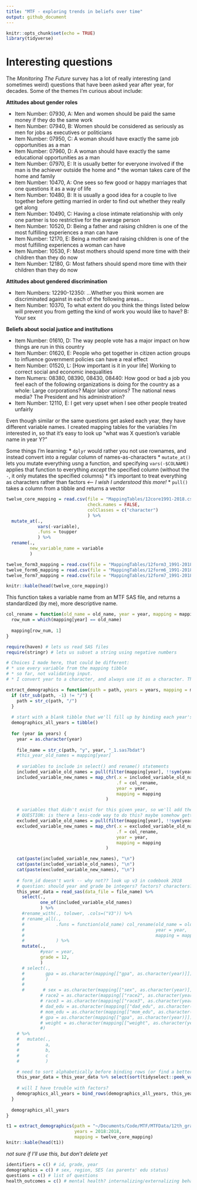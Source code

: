 ```yaml
---
title: "MTF - exploring trends in beliefs over time"
output: github_document
---
```


```r
knitr::opts_chunk$set(echo = TRUE)
library(tidyverse)
```

# Interesting questions

The *Monitoring The Future* survey has a lot of really interesting (and sometimes weird) questions that have been asked year after year, for decades. Some of the themes I'm curious about include:

**Attitudes about gender roles**

* Item Number: 07930, A: Men and women should be paid the same money if they do the same work 
* Item Number: 07940, B: Women should be considered as seriously as men for jobs as executives or politicians 
* Item Number: 07950, C: A woman should have exactly the same job opportunities as a man 
* Item Number: 07960, D: A woman should have exactly the same educational opportunities as a man 
* Item Number: 07970, E: It is usually better for everyone involved if the man is the achiever outside the home and * the woman takes care of the home and family 
* Item Number: 10470, A: One sees so few good or happy marriages that one questions it as a way of life 
* Item Number: 10480, B: It is usually a good idea for a couple to live together before getting married in order to find out whether they really get along 
* Item Number: 10490, C: Having a close intimate relationship with only one partner is too restrictive for the average person 
* Item Number: 10520, D: Being a father and raising children is one of the most fulfilling experiences a man can have 
* Item Number: 12170, E: Being a mother and raising children is one of the most fulfilling experiences a woman can have 
* Item Number: 10530, F: Most mothers should spend more time with their children than they do now 
* Item Number: 12180, G: Most fathers should spend more time with their children than they do now 

**Attitudes about gendered discrimination**

* Item Numbers: 12290-12350: ...Whether you think women are discriminated against in each of the following areas...
* Item Number: 10370, To what extent do you think the things listed below will prevent you from getting the kind of work you would like to have? B: Your sex

**Beliefs about social justice and institutions**

* Item Number: 01610, D: The way people vote has a major impact on how things are run in this country 
* Item Number: 01620, E: People who get together in citizen action groups to influence government policies can have a real effect 
* Item Number: 01520, L: [How important is it in your life] Working to correct social and economic inequalities
* Item Numers: 08380, 08390, 08430, 08440: How good or bad a job you feel each of the following organizations is doing for the country as a whole: Large corporations? Major labor unions? The national news media? The President and his administration? 
* Item Number: 12110, E: I get very upset when I see other people treated unfairly 

Even though similar or the same questions get asked each year, they have different variable names. I created mapping tables for the variables I'm interested in, so that it's easy to look up "what was X question's variable name in year Y?"

Some things I'm learning:
* `dplyr` would rather you not use rownames, and instead convert into a regular column of names-as-characters
* `mutate_at()` lets you mutate everything usng a function, and specifying `vars(-$COLNAME)` applies that function to everything *except* the specified column (without the `-`, it only mutates the specified columns)
* it's important to treat everything as characters rather than factors *<-- I wish I understood this more!*
* `pull()` takes a column from a tibble and returns a vector
```r
twelve_core_mapping = read.csv(file = "MappingTables/12core1991-2018.csv",
                               check.names = FALSE,
                               colClasses = c("character")
                               ) %>% 
  mutate_at(.,
            vars(-variable),
            .funs = toupper
            ) %>% 
  rename(.,
         new_variable_name = variable
         )

twelve_form3_mapping = read.csv(file = "MappingTables/12form3_1991-2018.csv", check.names = FALSE)
twelve_form6_mapping = read.csv(file = "MappingTables/12form6_1991-2018.csv", check.names = FALSE)
twelve_form7_mapping = read.csv(file = "MappingTables/12form7_1991-2018.csv", check.names = FALSE)

knitr::kable(head(twelve_core_mapping))
```

This function takes a variable name from an MTF SAS file, and returns a standardized (by me), more descriptive name.
```r
col_rename = function(old_name = old_name, year = year, mapping = mapping) {
  row_num = which(mapping[year] == old_name)
  
  mapping[row_num, 1]
}
```


```r
require(haven) # lets us read SAS files
require(stringr) # lets us subset a string using negative numbers

# Choices I made here, that could be different:
# * use every variable from the mapping tibble
# * so far, not validating input.
# * I convert year to a character, and always use it as a character. This is helpful since it's a column name, but maybe not intuitve when reading the code (you expect year to be a number)

extract_demographics = function(path = path, years = years, mapping = mapping) {
  if (str_sub(path, -1) != "/") {
    path = str_c(path, "/")
  }
  
  # start with a blank tibble that we'll fill up by binding each year's resulting tibble
  demographics_all_years = tibble()
  
  for (year in years) {
    year = as.character(year)
    
    file_name = str_c(path, "y", year, "_1.sas7bdat")
    #this_year_old_names = mapping[year]
      
    # variables to include in select() and rename() statements
    included_variable_old_names = pull(filter(mapping[year], !!sym(year) != "."))
    included_variable_new_names = map_chr(.x = included_variable_old_names,
                                          .f = col_rename,
                                          year = year,
                                          mapping = mapping
                                      )

    # variables that didn't exist for this given year, so we'll add them in as all NA using mutate()
    # QUESTION: is there a less-code way to do this? maybe somehow getting a list of all variables names, and then splitting on whether or not they're "."?
    excluded_variable_old_names = pull(filter(mapping[year], !!sym(year) == "."))
    excluded_variable_new_names = map_chr(.x = excluded_variable_old_names,
                                          .f = col_rename,
                                          year = year,
                                          mapping = mapping
                                      )

    cat(paste(included_variable_new_names), "\n")
    cat(paste(included_variable_old_names), "\n")
    cat(paste(excluded_variable_new_names), "\n")
    
    # form_id doesn't work -- why not?? look up v3 in codebook 2018
    # question: should year and grade be integers? factors? characters?
    this_year_data = read_sas(data_file = file_name) %>% 
      select(.,
             one_of(included_variable_old_names)
             ) %>%
      #rename_with(., tolower, .cols=("V3")) %>% 
      # rename_all(.,
      #            .funs = function(old_name) col_rename(old_name = old_name,
      #                                                  year = year,
      #                                                  mapping = mapping)
      #            ) %>%
      mutate(.,
             #year = year,
             grade = 12,
             )
      # select(., 
      #        gpa = as.character(mapping[["gpa", as.character(year)]])
      #        )
      # 
      #       # sex = as.character(mapping[["sex", as.character(year)]]),
             # race2 = as.character(mapping[["race2", as.character(year)]]),
             # race3 = as.character(mapping[["race3", as.character(year)]]),
             # dad_edu = as.character(mapping[["dad_edu", as.character(year)]]),
             # mom_edu = as.character(mapping[["mom_edu", as.character(year)]]),
             # gpa = as.character(mapping[["gpa", as.character(year)]]),
             # weight = as.character(mapping[["weight", as.character(year)]])
             #)
    # %>% 
    #   mutate(.,
    #          a,
    #          b,
    #          c
    #          )

    # need to sort alphabetically before binding rows (or find a better way to combine data frames vertically, by comlumn name)
    this_year_data = this_year_data %>% select(sort(tidyselect::peek_vars()))
    
    # will I have trouble with factors?
    demographics_all_years = bind_rows(demographics_all_years, this_year_data)
  }
  
  demographics_all_years
}

t1 = extract_demographics(path = "~/Documents/Code/MTF/MTFData/12th_grade/",
                          years = 2018:2018,
                          mapping = twelve_core_mapping)
knitr::kable(head(t1))
```


*not sure if I'll use this, but don't delete yet*
```r
identifiers = c() # id, grade, year
demographics = c() # sex, region, SES (as parents' edu status)
questions = c() # list of questions
health_outcomes = c() # mental health? internalizing/externalizing behaviors?
```


